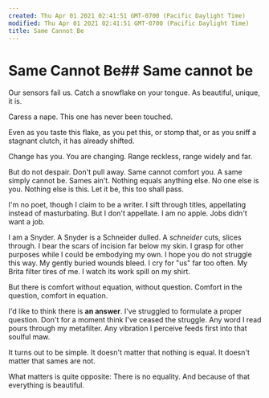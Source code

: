 ```yaml
---
created: Thu Apr 01 2021 02:41:51 GMT-0700 (Pacific Daylight Time)
modified: Thu Apr 01 2021 02:41:51 GMT-0700 (Pacific Daylight Time)
title: Same Cannot Be
---
```

# Same Cannot Be## Same cannot be

Our sensors fail us.
Catch a snowflake on your tongue.
As beautiful, unique, it is.

Caress a nape.
This one has never been touched.

Even as you taste this flake,
as you pet this, or stomp that,
or as you sniff a stagnant clutch,
it has already shifted.

Change has you.
You are changing.
Range reckless,
range widely and far.

But do not despair.
Don't pull away.
Same cannot comfort you.
A same simply cannot be.
Sames ain't.
Nothing equals anything else.
No one else is you.
Nothing else is this.
Let it be, this too shall pass.

I'm no poet, though I claim to be a writer.
I sift through titles,
appellating instead of masturbating.
But I don't appellate. I am no apple.
Jobs didn't want a job.

I am a Snyder.
A Snyder is a Schneider dulled.
A *schneider* cuts, slices through.
I bear the scars of incision far below my skin.
I grasp for other purposes while I could be embodying my own.
I hope you do not struggle this way.
My gently buried wounds bleed.
I cry for "us" far too often.
My Brita filter tires of me.
I watch its work spill on my shirt.

But there is comfort without equation, without question. Comfort in the question, comfort in equation.

I'd like to think there is **an answer**.
I've struggled to formulate a proper question.
Don't for a moment think I've ceased the struggle.
Any word I read pours through my metafilter.
Any vibration I perceive feeds first into that soulful maw.

It turns out to be simple.
It doesn't matter that nothing is equal.
It doesn't matter that sames are not.

What matters is quite opposite:
	There is no equality.
	And because of that everything is beautiful.